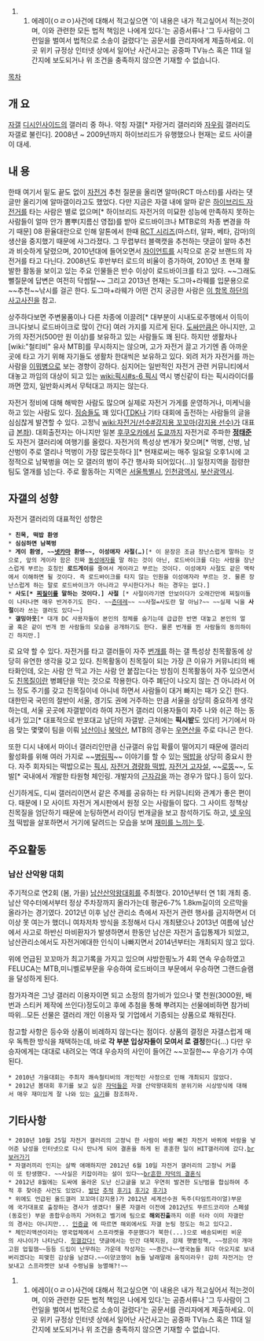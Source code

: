 ##에레이(ㅇㄹㅇ)사건에 대해서 적고싶으면 '이 내용은 내가 적고싶어서 적는것이며, 이와 관련한 모든 법적 책임은 나에게 있다.'는 공증서류나 '그 두사람이 그런일을 벌여서 법적으로 소송이 걸렸다'는 공문서를 관리자에게 제출하세요. 이곳 위키 규정상 인터넷 상에서 일어난 사건사고는 공중파 TV뉴스 혹은 11대 일간지에 보도되거나 위 조건을 충족하지 않으면 기재할 수 없습니다.
[[목차]]
== 개   요 ==
[http://gall.dcinside.com/list.php?id=bicycle 자갤] [[디시인사이드]]의 갤러리 중 하나. 약칭 자갤[* 자랑거리 갤러리와 [[자우림]] 갤러리도 자갤로 불린다]. 2008년 ~ 2009년까지 하이브리드가 유행했으나 현재는 로드 사이클이 대세.

== 내   용 ==
한때 여기서 밑도 끝도 없이 [[자전거]] 추천 질문을 올리면 알마(RCT 마스터)를 사라는 댓글만 올리기에 알마갤이라고도 했었다. 다만 지금은 자갤 내에 알마 같은 [[하이브리드 자전거]]를 타는 사람은 별로 없으며[* 하이브리드 자전거의 미묘한 성능에 만족하지 못하는 사람들이 얼마 안가 뽐뿌(지름신 영접)를 받아 로드바이크나 MTB로의 차종 변경을 하기 때문] 08 환율대란으로 인해 알톤에서 한때 [[RCT 시리즈]](마스터, 알파, 베타, 감마)의 생산을 중지했기 때문에 사그라졌다. 그 무렵부터 블랙캣을 추천하는 댓글이 알마 추천과 비슷하게 달렸으며, 2010년대에 들어오면서 [[자이언트]]를 시작으로 온갖 브랜드의 자전거를 타고 다닌다. 2008년도 후반부터 로드의 비율이 증가하여, 2010년 초 현재 활발한 활동을 보이고 있는 주요 인물들은 반수 이상이 로드바이크를 타고 있다. ~~그래도 뻘질문에 답변은 여전히 닥썸탈~~ 그리고 2013년 현재는 도그마+라웨를 입문용으로 ~~추천~~낚시를 걸곤 한다. 도그마+라웨가 어떤 건지 궁금한 사람은 [[자전거#s-2.2|이 항목 하단의 사고사진]]을 참고.

상주하다보면 주변물품이나 다른 차종에 이끌려[* 대부분이 시내도로주행에서 이득이 크니다보니 로드바이크로 많이 간다] 여러 가지를 지르게 된다. [[도싸]]만큼은 아니지만, 고가의 자전거(500만 원 이상)를 보유하고 있는 사람들도 꽤 된다. 하지만 생활차나 [wiki:"철티비" 유사 MTB]를 무시하지는 않으며, 고가 자전거 끌고 가기엔 좀 아까운 곳에 타고 가기 위해 자기들도 생활차 한대씩은 보유하고 있다. 외려 저가 자전거를 까는 사람을 [[이뭐병]]으로 보는 경향이 강하다. 심지어는 일반적인 자전거 관련 커뮤니티에서 대놓고 까임의 대상이 되고 있는 [[wiki:픽시#s-6 픽시]] 역시 병신같이 타는 픽시라이더를 까면 깠지, 일반화시켜서 무턱대고 까지는 않는다.

자전거 정비에 대해 해박한 사람도 많으며 실제로 자전거 가게를 운영하거나, 미케닉을 하고 있는 사람도 있다. [[짐승]]들도 꽤 있다([[TDK]]나 기타 대회에 출전하는 사람들의 글을 심심찮게 발견할 수 있다. 고정닉 [[wiki:자전거/선수#강지용 꼬꼬마(강지용 선수)]]가 대표급 [[본좌]]). 대회출전자는 아니지만 일본 [[후쿠오카]]에서 [[도쿄]]까지 자전거로 주파한 '''[[정태준]]'''도 자전거 갤러리에 여행기를 올렸다. 자전거의 특성상 번개가 잦으며[* 먹벙, 산벙, 남산벙이 주로 열리나 먹벙이 가장 많은듯하다 ][* 현재로써는 매주 일요일 오후1시에 고정적으로 남북벙을 여는 모 갤러의 벙이 주간 행사화 되어있다(...)] 일정지역을 점령한 팀도 열개를 넘는다. 주로 활동하는 지역은 [[서울특별시]], [[인천광역시]], [[부산광역시]]. 

== 자갤의 성향 ==
자전거 갤러리의 대표적인 성향은
 * '''친목, 떡밥 환영'''
 * '''심심하면 남북벙'''
 * '''게이 환영, ~~[[넷카마]] 환영~~, 이성애자 사절(…)'''[* 이 문장은 조금 장난스럽게 말하는 것으로, 앞의 게이라 함은 진짜 [[동성애자]]를 말 하는 것이 아닌, 로드바이크를 다는 사람을 장난스럽게 부르는 호칭인 '''로드게이'''를 줄여서 게이라고 부르는 것이다. 이성애자 사절도 같은 맥락에서 이해하면 될 것이다. 즉 로드바이크를 타지 않는 인원을 이성애자라 부르는 것. 물론 장난스럽게 하는 말로 로드바이크가 아니라고 무시한다거나 하는 경우는 없다.]
 * '''사도[* [[찌질이]]를 말하는 것이다.] 사절''' [* 사절이라기엔 안보이다가 오래간만에 찌질이들이 나타나면 매우 반겨주기도 한다. ~~[[츤데레]]~~ ~~사절=사도란 말 아님?~~ ~~실제 닉을 '''사절'''이라 쓰는 갤러도 있다~~]
 * '''갤밍아웃'''[* 대개 DC 사용자들이 본인의 정체를 숨기는데 급급한 반면 대놓고 본인의 얼굴 혹은 같이 번개 뛴 사람들의 모습을 공개하기도 한다. 물론 번개를 뛴 사람들의 동의하이긴 하지만.]

로 요약 할 수 있다. 자전거를 타고 갤러들이 자주 [[번개]]를 하는 갤 특성상 친목활동에 상당히 유연한 생각을 갖고 있다. 친목활동이 친목질이 되는 가장 큰 이유가 커뮤니티의 배타화인데, 오는 사람 안 막고 가는 사람 안 붙잡는다는 방침이 친목활동이 자주 있으면서도 [[친목질]]이란 병폐단을 막는 것으로 작용한다. 아주 폐단이 나오지 않는 건 아니라서 어느 정도 주기를 갖고 친목질이네 아니네 하면서 사람들이 대거 빠지는 때가 오긴 한다.
대한민국 국민의 절반이 서울, 경기도 권에 거주하는 만큼 서울을 상당히 중요하게 생각 하는데, 서울 곳곳에 자갤밭이라 하여 자전거 갤러리 이용자들이 자주 나와 쉬곤 하는 동네가 있고[* 대표적으로 반포대교 남단의 자갤밭. 근처에는 '''픽시밭'''도 있다!]  거기에서 마음 맞는 몇몇이 팀을 이뤄 [[남산]]이나 [[북악산]], MTB의 경우는 [[우면산]]을 주로 다니곤 한다.

또한 디시 내에서 마이너 갤러리인만큼 신규갤러 유입 확률이 떨어지기 때문에 갤러리 활성화를 위해 여러 가지로 ~~[[병림픽]]~~ 이야기를 할 수 있는 [[떡밥]]을 상당히 중요시 한다. 자주 회자되는 떡밥으로는 [[픽시]], [[자전거 경량화 떡밥]], [[자전거 고자설]], ~~[[로뚱]]~~, 도발[* 국내에서 개발한 타원형 체인링. 개발자의 [[근자감]]을 까는 경우가 많다.] 등이 있다.

신기하게도, 디씨 갤러리이면서 같은 주제를 공유하는 타 커뮤니티와 관계가 좋은 편이다. 때문에 I 모 사이트 자전거 게시판에서 원정 오는 사람들이 많다. 그 사이트 정책상 친목질을 엄단하기 때문에 눈팅하면서 라이딩 번개글을 보고 참석하기도 하고, [[넷 우익]]적 떡밥을 살포하면서 거기에 달려드는 모습을 보며 [[마조히즘|재미를 느끼는 듯]].

== 주요활동 ==
=== 남산 산악왕 대회 ===
주기적으로 연2회 (봄, 가을) [[남산산악왕대회]]를 주최했다. 2010년부터 연 1회 개최 중. 남산 약수터에서부터 정상 주차장까지 올라가는데 평균6-7% 1.8km길이의 오르막을 올라가는 경기였다. 2012년 이후 남산 관리소 측에서 자전거 관련 행사를 금지하면서 더 이상 못 여는가 했더니 여차저차 방식을 조정해서 다시 개최됐으나 2013년 여름에 남산에서 사고로 하반신 마비환자가 발생하면서 한동안 남산은 자전거 출입통제가 되었고, 남산관리소에서도 자전거에대한 인식이 나빠지면서 2014년부터는 개최되지 않고 있다.

위에 언급된 꼬꼬마가 최고기록을 가지고 있으며 샤방한핑노가 4회 연속 우승하였고 FELUCA는 MTB,미니벨로부문을 우승하여 로드바이크 부문에서 우승하면 그랜드슬램을 달성하게 된다.

참가자격은 그냥 갤러리 이용자이면 되고 소정의 참가비가 있으나 몇 천원(3000원, 배번과 스티커 제작에 쓰인다)정도이고 후에 추첨을 통해 뿌려지는 선물에비하면 참가비 따위...모든 선물은 갤러리 개인 이용자 및 기업에서 기증되는 상품으로 채워진다.

참고할 사항은 등수와 상품이 비례하지 않는다는 점이다. 상품의 결정은 자갤스럽게 매우 독특한 방식을 채택하는데, 바로 '''각 부분 입상자들이 모여서 {{{#red 가위바위보}}}로 결정'''한다(…)
다만 우승자에게는 대대로 내려오는 역대 우승자의 사인이 들어간 ~~꼬질한~~ 우승기가 수여된다.

 * 2010년 가을대회는 주최자 쾌속철티비의 개인적인 사정으로 인해 개최되지 않았다.
 * 2012년 봄대회 후기를 보고 싶은 [[자덕]]들은 자갤 산악왕대회의 분위기와 시상방식에 대해서 매우 재미있게 잘 나와 있는 [http://zizizico.blog.me/100154385440 요기]를 참조하자.

== 기타사항 ==
 * 2010년 10월 25일 자전거 갤러리의 고정닉 한 사람이 바람 빠진 자전거 바퀴에 바람을 넣어준 남성을 인터넷으로 다시 만나게 되어 결혼을 하게 된 훈훈한 일이 HIT갤러리에 갔다.[[br]][http://gall.dcinside.com/list.php?id=hit&no=9920&page=1&bbs= 보러가기]
 * 자갤러끼리 인지는 살짝 애매하지만 2012년 6월 10일 자전거 갤러리의 고정닉 커플이 또 탄생했다. ~~사실은 키잡이라는 설이 있다~~[[br]][http://gall.dcinside.com/bicycle/794261 흔한 자덕의 결혼식]
 * 2012년 8월에는 도싸에 올라온 도난 신고글을 보고 우연히 발견한 도난범을 합심하여 추적 후 찾아준 사건도 있었다. [http://corearoadbike.com/bbs/board.php?page_mode=contents&bo_table=Menu03Top1&wr_id=177566 발단] [http://gall.dcinside.com/list.php?id=bicycle&no=845233 추적] [http://gall.dcinside.com/list.php?id=bicycle&no=845350 후기1] [http://gall.dcinside.com/list.php?id=bicycle&no=845448 후기2] [http://gall.dcinside.com/list.php?id=bicycle&no=845691 후기3]
 * 위에도 언급된 올드갤러 꼬꼬마(강지용)가 2012년 세계선수권 독주(타임트라이얼)부문에 국가대표로 출장하는 경사가 생겼다! 물론 자갤러 이전에 2012년도 뚜르드코리아 스페셜(동호인) 부문 종합우승까지 거머쥐고 벨기에 팀으로 '''해외진출'''까지 이룬 터라 이미 자갤만의 경사는 아니지만... [http://gall.dcinside.com/list.php?id=bicycle&no=891988 인증글] 에 따르면 해외에서도 자갤 눈팅 정도는 하고 있다고.
 * 체인리액션이라는 영국업체에서 스프라켓을 주문했다가 북한(...)으로 배송되버린 비운의 사나이가 나타났다. [http://gall.dcinside.com/board/view/?id=hit&no=12326 힛갤갔다!] 댓글에서는 민간 대북지원, 강제 햇볕정책, ~~정은이 개마고원 업힐잼~~등등 드립이 난무하는 가운데 작성자는 ~~종간나~~영국놈들 죄다 아오지로 보내버리겠다는 피맺힌 감상을 남겼다.~~이양코쟁이 놈들 날래말래 움직이라우! 감히 자전거는 안보내고 스프라켓만 보내 수령님을 능멸해?!~~
##에레이(ㅇㄹㅇ)사건에 대해서 적고싶으면 '이 내용은 내가 적고싶어서 적는것이며, 이와 관련한 모든 법적 책임은 나에게 있다.'는 공증서류나 '그 두사람이 그런일을 벌여서 법적으로 소송이 걸렸다'는 공문서를 관리자에게 제출하세요. 이곳 위키 규정상 인터넷 상에서 일어난 사건사고는 공중파 TV뉴스 혹은 11대 일간지에 보도되거나 위 조건을 충족하지 않으면 기재할 수 없습니다.
